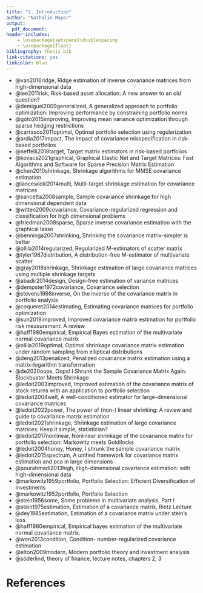```yaml
---
title: "2. Introduction"
author: "Nathalie Mayor"
output: 
  pdf_document:
header-includes:
    - \usepackage{setspace}\doublespacing
    - \usepackage{float}
bibliography: thesis.bib
link-citations: yes
linkcolor: blue
---
```


- @van2016ridge, Ridge estimation of inverse covariance matrices from high-dimensional data
- @lee2011risk, Risk-based asset allocation: A new answer to an old question?
- @demiguel2009generalized, A generalized approach to portfolio optimization: Improving performance by constraining portfolio norms
- @goto2015improving, Improving mean variance optimization through sparse hedging restrictions
- @carrasco2011optimal, Optimal portfolio selection using regularization
- @ardia2017impact, The impact of covariance misspecification in risk-based portfolios
- @neffelli2018target, Target matrix estimators in risk-based portfolios
- @kovacs2021graphical, Graphical Elastic Net and Target Matrices: Fast Algorithms and Software for Sparse Precision Matrix Estimation
- @chen2010shrinkage, Shrinkage algorithms for MMSE covariance estimation
- @lancewicki2014multi, Multi-target shrinkage estimation for covariance matrices
- @sancetta2008sample, Sample covariance shrinkage for high dimensional dependent data
- @witten2009covariance, Covariance-regularized regression and classification for high dimensional problems
- @friedman2008sparse, Sparse inverse covariance estimation with the graphical lasso
- @benninga2007shrinking, Shrinking the covariance matrix-simpler is better
- @ollila2014regularized, Regularized $M$-estimators of scatter matrix
- @tyler1987distribution, A distribution-free M-estimator of multivariate scatter
- @gray2018shrinkage, Shrinkage estimation of large covariance matrices using multiple shrinkage targets
- @abadir2014design, Design-free estimation of variance matrices
- @dempster1972covariance, Covariance selection
- @stevens1998inverse, On the inverse of the covariance matrix in portfolio analysis
- @coqueret2014estimating, Estimating covariance matrices for portfolio optimization
- @sun2019improved, Improved covariance matrix estimation for portfolio risk measurement: A review
- @haff1980empirical, Empirical Bayes estimation of the multivariate normal covariance matrix
- @ollila2019optimal, Optimal shrinkage covariance matrix estimation under random sampling from elliptical distributions
- @deng2013penalized, Penalized covariance matrix estimation using a matrix-logarithm transformation
- @de2020oops, Oops! I Shrunk the Sample Covariance Matrix Again: Blockbuster Meets Shrinkage
- @ledoit2003improved, Improved estimation of the covariance matrix of stock returns with an application to portfolio selection
- @ledoit2004well, A well-conditioned estimator for large-dimensional covariance matrices
- @ledoit2022power, The power of (non-) linear shrinking: A review and guide to covariance matrix estimation
- @ledoit2021shrinkage, Shrinkage estimation of large covariance matrices: Keep it simple, statistician?
- @ledoit2017nonlinear, Nonlinear shrinkage of the covariance matrix for portfolio selection: Markowitz meets Goldilocks
- @ledoit2004honey, Honey, I shrunk the sample covariance matrix
- @ledoit2015spectrum, A unified framework for covariance matrix estimation and pca in large dimensions
- @pourahmadi2013high, High-dimensional covariance estimation: with high-dimensional data
- @markowitz1959portfolio, Portfolio Selection: Efficient Diversification of Investments
- @markowitz1952portfolio, Portfolio Selection
- @stein1956some, Some problems in multivariate analysis, Part I
- @stein1975estimation, Estimation of a covariance matrix, Rietz Lecture
- @dey1985estimation, Estimation of a covariance matrix under stein’s loss
- @haff1980empirical, Empirical bayes estimation of the multivariate normal covariance matrix. 
- @won2013condition, Condition- number-regularized covariance estimation
- @elton2009modern, Modern portfolio theory and investment analysis
- @söderlind, theory of finance, lecture notes, chapters 2, 3

\newpage

# References
























